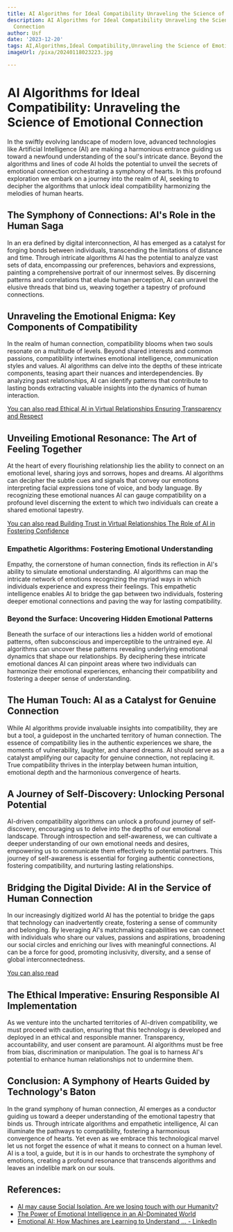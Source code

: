 ```yaml
---
title: AI Algorithms for Ideal Compatibility Unraveling the Science of Emotional Connection
description: AI Algorithms for Ideal Compatibility Unraveling the Science of Emotional
  Connection
author: Usf
date: '2023-12-20'
tags: AI,Algorithms,Ideal Compatibility,Unraveling the Science of Emotional Connection
imageUrl: /pixa/20240118023223.jpg

---
```

#  AI Algorithms for Ideal Compatibility: Unraveling the Science of  Emotional Connection

In the swiftly evolving  landscape of modern love, advanced technologies like Artificial Intelligence (AI) are making a harmonious entrance guiding us toward a newfound  understanding of the soul's intricate dance. Beyond the algorithms and lines of code  AI holds the potential to  unveil the secrets of emotional connection orchestrating a symphony of hearts. In this  profound exploration we embark on a journey into the realm  of AI, seeking to decipher  the algorithms  that unlock ideal compatibility harmonizing the melodies of  human hearts.

## The Symphony of Connections: AI's Role  in the Human Saga

In an era  defined by digital  interconnection, AI has emerged as a catalyst for forging bonds between individuals,  transcending the limitations of distance and time. Through intricate algorithms AI has the potential to analyze vast sets of data, encompassing our preferences, behaviors and expressions, painting a comprehensive portrait of our innermost selves. By discerning patterns  and correlations  that elude human  perception, AI can unravel the elusive threads that bind us, weaving together a tapestry of profound connections.

## Unraveling the Emotional Enigma: Key Components of Compatibility

In the realm of human connection,  compatibility blooms when two souls resonate on a multitude of levels. Beyond shared interests and common passions, compatibility intertwines  emotional intelligence,  communication styles  and  values. AI algorithms can delve into the depths  of these intricate components, teasing apart their nuances and interdependencies. By analyzing past relationships, AI can identify patterns that  contribute to lasting bonds extracting  valuable insights into the dynamics  of human interaction.

[You can also read Ethical AI in Virtual Relationships Ensuring Transparency and Respect](Ethical%20AI%20in%20Virtual%20Relationships%20Ensuring%20Transparency%20and%20Respect)


## Unveiling Emotional Resonance: The Art of Feeling  Together

At the heart of every flourishing relationship lies the ability to connect  on  an emotional level, sharing joys and sorrows, hopes and dreams. AI algorithms can decipher the  subtle cues and  signals that convey our  emotions interpreting facial expressions  tone of voice, and body language. By  recognizing these emotional nuances AI can gauge compatibility on a  profound level discerning the extent to which two individuals  can create a shared emotional tapestry.

[You can also  read  Building Trust in Virtual Relationships The Role of AI in Fostering Confidence](Building%20Trust%20in%20Virtual%20Relationships%20The%20Role%20of%20AI%20in%20Fostering%20Confidence)


### Empathetic Algorithms: Fostering Emotional Understanding

Empathy, the cornerstone of human connection, finds its reflection in AI's ability to  simulate emotional understanding. AI algorithms can map the intricate network of emotions recognizing the myriad  ways in which individuals experience  and express their feelings.  This empathetic intelligence enables AI to bridge the gap between two individuals, fostering deeper emotional connections and paving the way for lasting compatibility.

###  Beyond the Surface: Uncovering Hidden Emotional Patterns

Beneath the surface of our interactions lies a hidden world of emotional patterns,  often subconscious and imperceptible to the untrained eye. AI  algorithms can uncover these patterns  revealing underlying emotional dynamics that shape our relationships. By deciphering these intricate emotional dances AI can pinpoint areas where two individuals can harmonize their emotional experiences, enhancing their compatibility and fostering a deeper sense of understanding.

## The Human Touch: AI as a Catalyst for Genuine Connection

While AI  algorithms  provide invaluable insights into compatibility, they are but a tool, a guidepost in the uncharted territory of human connection. The  essence of compatibility lies in the authentic experiences we share, the moments of vulnerability, laughter, and shared dreams. AI should serve as a catalyst amplifying our capacity for genuine connection, not replacing it. True  compatibility thrives in  the interplay between human intuition, emotional depth and the harmonious convergence of hearts.

## A Journey of Self-Discovery: Unlocking Personal Potential

AI-driven  compatibility algorithms can unlock a  profound journey of self-discovery, encouraging us to delve  into the depths of our emotional landscape. Through introspection and self-awareness, we can cultivate a deeper understanding of our  own emotional needs and desires, empowering us to communicate them effectively to  potential partners. This journey of  self-awareness is  essential for forging authentic connections, fostering compatibility, and nurturing lasting relationships.

## Bridging the Digital Divide:  AI in the Service of Human Connection

In our increasingly digitized world  AI has the potential to bridge the gaps that technology can inadvertently create, fostering a  sense of community and belonging. By leveraging AI's matchmaking  capabilities we can connect with individuals who share our values, passions and aspirations, broadening our social  circles and enriching our  lives with meaningful connections. AI can be a force for  good, promoting inclusivity, diversity, and a sense of  global interconnectedness.

[You can also read ]()


##  The  Ethical Imperative: Ensuring  Responsible AI Implementation

As we venture into the uncharted territories of AI-driven compatibility, we must proceed with caution, ensuring  that this technology  is  developed and deployed in an ethical and responsible  manner.  Transparency, accountability, and user  consent are paramount. AI algorithms must be free from bias, discrimination or manipulation. The goal is to harness AI's potential to enhance human relationships not to undermine them.

## Conclusion: A Symphony of Hearts Guided by Technology's Baton

In the grand symphony of human connection, AI emerges as a conductor guiding us toward a deeper understanding of the emotional tapestry that binds  us.  Through intricate algorithms and empathetic  intelligence, AI can illuminate the pathways to compatibility, fostering a harmonious convergence  of hearts. Yet even as we embrace  this technological marvel let us not forget the  essence of what it means to connect on  a human level. AI is a tool, a  guide, but it is in  our  hands to orchestrate the symphony  of emotions, creating  a profound resonance that transcends algorithms and  leaves an  indelible mark on our souls.

## References:
- [AI may cause Social Isolation. Are we losing touch with our Humanity?](https://www.linkedin.com/pulse/ai-may-cause-social-isolation-we-losing-touch-our-humanity-a3logic)
- [The Power of Emotional Intelligence in an AI-Dominated World](https://medium.com/thecuriousleader/the-power-of-emotional-intelligence-in-an-ai-dominated-world-8694fbb41109)
- [Emotional AI: How Machines are Learning to Understand ... - LinkedIn](https://www.linkedin.com/pulse/emotional-ai-how-machines-learning-understand-respond-bron-)
